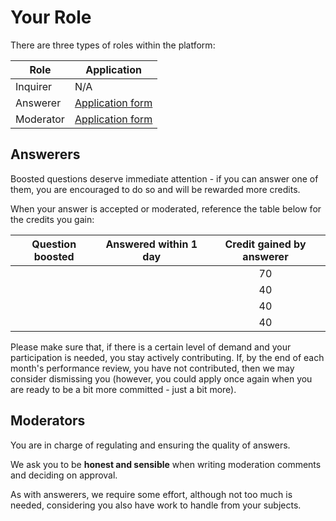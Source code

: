 
# Your Role

There are three types of roles within the platform:

| Role      | Application                                                                                                                         |
| --------- | ----------------------------------------------------------------------------------------------------------------------------------- |
| Inquirer  | N/A                                                                                                                                 |
| Answerer  | [Application form](https://docs.google.com/forms/d/e/1FAIpQLSem6sSOBl8yLk6_QSF345qJ6a8SU4hbXg5BC7ZH5tIF7EntiA/viewform?usp=sf_link) |
| Moderator | [Application form](https://docs.google.com/forms/d/e/1FAIpQLSetDP5koQXTSeafpMP9NbnWDNpo2f6DE4HRDKTMGbdZ2BAB4w/viewform?usp=sf_link) |

## Answerers

Boosted questions deserve immediate attention - if you can answer one of them, you are encouraged to do so and will be rewarded more credits.

When your answer is accepted or moderated, reference the table below for the credits you gain:

|                Question boosted                |             Answered within 1 day              | Credit gained by answerer |
| :--------------------------------------------: | :--------------------------------------------: | :-----------------------: |
| <Accepted className="mx-auto" hasBg={false} /> | <Accepted className="mx-auto" hasBg={false} /> |            70             |
| <Accepted className="mx-auto" hasBg={false} /> |  <Cross className="mx-auto" hasBg={false} />   |            40             |
|  <Cross className="mx-auto" hasBg={false} />   | <Accepted className="mx-auto" hasBg={false} /> |            40             |
|  <Cross className="mx-auto" hasBg={false} />   |  <Cross className="mx-auto" hasBg={false} />   |            40             |

Please make sure that, if there is a certain level of demand and your participation is needed, you stay actively contributing. If, by the end of each month's performance review, you have not contributed, then we may consider dismissing you (however, you could apply once again when you are ready to be a bit more committed - just a bit more).

## Moderators

You are in charge of regulating and ensuring the quality of answers.

We ask you to be **honest and sensible** when writing moderation comments and deciding on approval.

As with answerers, we require some effort, although not too much is needed, considering you also have work to handle from your subjects.
